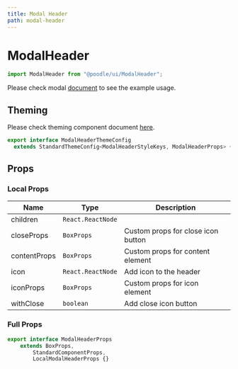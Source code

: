 ```yaml
---
title: Modal Header
path: modal-header
---
```


# ModalHeader

```jsx
import ModalHeader from "@poodle/ui/ModalHeader";
```

Please check modal [document](/ui/components/modal) to see the example usage.

## Theming

[//]: # (GetTheming[==ModalHeaderThemeStyles,ModalHeaderThemeConfig,ModalHeader/index.ts==])



Please check theming component document [here](/theming/component).
 		
```ts
export interface ModalHeaderThemeConfig
  extends StandardThemeConfig<ModalHeaderStyleKeys, ModalHeaderProps> {}

``` 
		
		

[//]: # (EndGetTheming)

## Props

[//]: # (GetProps[==LocalModalHeaderProps,ModalHeader/ModalHeader.tsx==])


### Local Props


| Name         | Type              | Description                        |
| ------------ | ----------------- | ---------------------------------- |
| children     | `React.ReactNode` |                                    |
| closeProps   | `BoxProps`        | Custom props for close icon button |
| contentProps | `BoxProps`        | Custom props for content element   |
| icon         | `React.ReactNode` | Add icon to the header             |
| iconProps    | `BoxProps`        | Custom props for icon element      |
| withClose    | `boolean`         | Add close icon button              |
				

[//]: # (EndGetProps)

[//]: # (GetPartialProps[==ModalHeaderProps,ModalHeader/ModalHeader.tsx==])


### Full Props

```ts
export interface ModalHeaderProps
	extends BoxProps,
		StandardComponentProps,
		LocalModalHeaderProps {} 
```
				

[//]: # (GetPartialProps)
